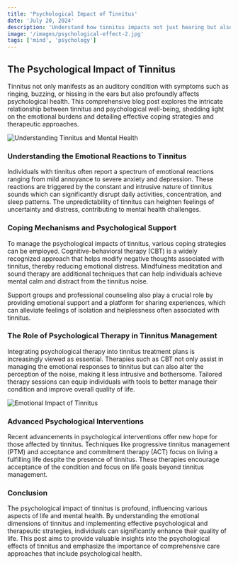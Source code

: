 ```yaml
---
title: 'Psychological Impact of Tinnitus'
date: 'July 20, 2024'
description: 'Understand how tinnitus impacts not just hearing but also mental health, influencing emotional and psychological well-being.'
image: '/images/psychological-effect-2.jpg'
tags: ['mind', 'psychology']
---
```


## The Psychological Impact of Tinnitus

Tinnitus not only manifests as an auditory condition with symptoms such as ringing, buzzing, or hissing in the ears but also profoundly affects psychological health. This comprehensive blog post explores the intricate relationship between tinnitus and psychological well-being, shedding light on the emotional burdens and detailing effective coping strategies and therapeutic approaches.

<Image
  src="/images/psychological-effect.jpg"
  alt="Understanding Tinnitus and Mental Health"
/>

### Understanding the Emotional Reactions to Tinnitus

Individuals with tinnitus often report a spectrum of emotional reactions ranging from mild annoyance to severe anxiety and depression. These reactions are triggered by the constant and intrusive nature of tinnitus sounds which can significantly disrupt daily activities, concentration, and sleep patterns. The unpredictability of tinnitus can heighten feelings of uncertainty and distress, contributing to mental health challenges.

<AdComponent />

### Coping Mechanisms and Psychological Support

To manage the psychological impacts of tinnitus, various coping strategies can be employed. Cognitive-behavioral therapy (CBT) is a widely recognized approach that helps modify negative thoughts associated with tinnitus, thereby reducing emotional distress. Mindfulness meditation and sound therapy are additional techniques that can help individuals achieve mental calm and distract from the tinnitus noise.

Support groups and professional counseling also play a crucial role by providing emotional support and a platform for sharing experiences, which can alleviate feelings of isolation and helplessness often associated with tinnitus.

### The Role of Psychological Therapy in Tinnitus Management

Integrating psychological therapy into tinnitus treatment plans is increasingly viewed as essential. Therapies such as CBT not only assist in managing the emotional responses to tinnitus but can also alter the perception of the noise, making it less intrusive and bothersome. Tailored therapy sessions can equip individuals with tools to better manage their condition and improve overall quality of life.

<Image
  src="/images/psychological-effect-2.jpg"
  alt="Emotional Impact of Tinnitus"
/>

### Advanced Psychological Interventions

Recent advancements in psychological interventions offer new hope for those affected by tinnitus. Techniques like progressive tinnitus management (PTM) and acceptance and commitment therapy (ACT) focus on living a fulfilling life despite the presence of tinnitus. These therapies encourage acceptance of the condition and focus on life goals beyond tinnitus management.

<AdComponent />

### Conclusion

The psychological impact of tinnitus is profound, influencing various aspects of life and mental health. By understanding the emotional dimensions of tinnitus and implementing effective psychological and therapeutic strategies, individuals can significantly enhance their quality of life. This post aims to provide valuable insights into the psychological effects of tinnitus and emphasize the importance of comprehensive care approaches that include psychological health.
